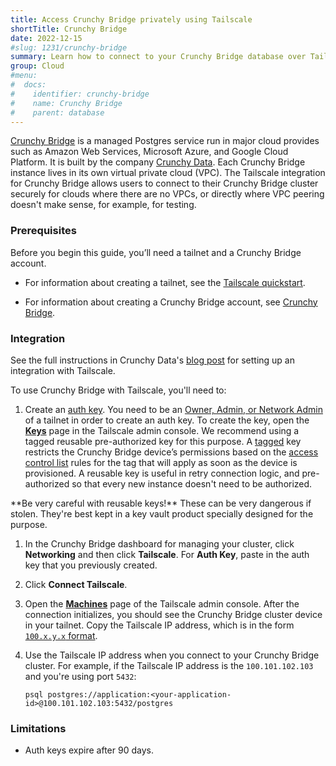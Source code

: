 ```yaml
---
title: Access Crunchy Bridge privately using Tailscale
shortTitle: Crunchy Bridge
date: 2022-12-15
#slug: 1231/crunchy-bridge
summary: Learn how to connect to your Crunchy Bridge database over Tailscale.
group: Cloud
#menu:
#  docs:
#    identifier: crunchy-bridge
#    name: Crunchy Bridge
#    parent: database
---
```


[Crunchy Bridge][crunchy-bridge] is a managed Postgres service run in major cloud provides such as
Amazon Web Services, Microsoft Azure, and Google Cloud Platform. It is built by the company
[Crunchy Data][crunchy-data]. Each Crunchy Bridge instance lives in its own virtual private cloud
(VPC). The Tailscale integration for Crunchy Bridge allows users to connect to their Crunchy Bridge
cluster securely for clouds where there are no VPCs, or directly where VPC peering doesn't make
sense, for example, for testing.

### Prerequisites

Before you begin this guide, you’ll need a tailnet and a Crunchy Bridge account.

- For information about creating a tailnet, see the [Tailscale quickstart][tailscale-quickstart].

- For information about creating a Crunchy Bridge account, see [Crunchy Bridge][crunchy-bridge].

### Integration

See the full instructions in Crunchy Data's [blog post][crunchy-blog-post] for setting up an
integration with Tailscale.

To use Crunchy Bridge with Tailscale, you'll need to:

1. Create an [auth key][auth-key]. You need to be an
   [Owner, Admin, or Network Admin][roles] of a tailnet in order to create an auth key.
   To create the key, open the [**Keys**][keys-page] page in the Tailscale admin console. We
   recommend using a tagged reusable pre-authorized key for this purpose. A [tagged][tagged] key
   restricts the Crunchy Bridge device’s permissions based on the [access control list][acls] rules
   for the tag that will apply as soon as the device is provisioned. A reusable key is useful in
   retry connection logic, and pre-authorized so that every new instance doesn't need to be authorized.

<Note>
  **Be very careful with reusable keys!** These can be very dangerous if stolen. They're best kept
  in a key vault product specially designed for the purpose.
</Note>

1. In the Crunchy Bridge dashboard for managing your cluster, click **Networking** and then click
   **Tailscale**. For **Auth Key**, paste in the auth key that you previously created.

1. Click **Connect Tailscale**.

1. Open the [**Machines**][machines] page of the Tailscale admin console. After the connection
   initializes, you should see the Crunchy Bridge cluster device in your tailnet. Copy the
   Tailscale IP address, which is in the form [`100.x.y.x` format][ip-address].

1. Use the Tailscale IP address when you connect to your Crunchy Bridge cluster. For example, if the
   Tailscale IP address is the `100.101.102.103` and you're using port `5432`:

   ```
   psql postgres://application:<your-application-id>@100.101.102.103:5432/postgres
   ```

### Limitations

- Auth keys expire after 90 days.

[acls]: /kb/1018/acls/
[auth-key]: /kb/1085/auth-keys/
[crunchy-blog-post]: https://www.crunchydata.com/blog/crunchy-bridge-with-tailscale
[crunchy-bridge]: https://www.crunchydata.com/products/crunchy-bridge
[crunchy-data]: https://www.crunchydata.com/
[ip-address]: /kb/1155/terminology-and-concepts/#tailscale-ip-address
[keys-page]: https://login.tailscale.com/admin/settings/keys
[machines]: https://login.tailscale.com/admin/machines
[roles]: /kb/1138/user-roles/
[tagged]: /kb/1068/acl-tags
[tailscale-quickstart]: /kb/1017/install/
